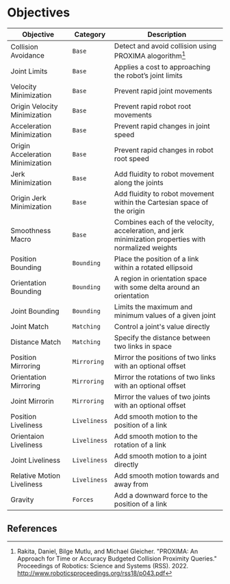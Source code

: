 # Objectives

| Objective | Category | Description |
| --- | --- | --- |
| Collision Avoidance | `Base` | Detect and avoid collision using PROXIMA alogorithm[^1] |
| Joint Limits | `Base` | Applies a cost to approaching the robot’s joint limits |
| Velocity Minimization | `Base` | Prevent rapid joint movements |
| Origin Velocity Minimization | `Base` | Prevent rapid robot root movements |
| Acceleration Minimization | `Base` | Prevent rapid changes in joint speed |
| Origin Acceleration Minimization | `Base` | Prevent rapid changes in robot root speed |
| Jerk Minimization | `Base` | Add fluidity to robot movement along the joints |
| Origin Jerk Minimization | `Base` |  Add fluidity to robot movement within the Cartesian space of the origin |
| Smoothness Macro | `Base` | Combines each of the velocity, acceleration, and jerk minimization properties with normalized weights |
| Position Bounding | `Bounding` | Place the position of a link within a rotated ellipsoid |
| Orientation Bounding | `Bounding`| A region in orientation space with some delta around an orientation |
| Joint Bounding | `Bounding`| Limits the maximum and minimum values of a given joint |
| Joint Match | `Matching` | Control a joint's value directly |
| Distance Match | `Matching` | Specify the distance between two links in space |
| Position Mirroring | `Mirroring` | Mirror the positions of two links with an optional offset |
| Orientation Mirroring |  `Mirroring`  | Mirror the rotations of two links with an optional offset |
| Joint Mirrorin|  `Mirroring`  | Mirror the values of two joints with an optional offset |
| Position Liveliness | `Liveliness` | Add smooth motion to the position of a link |
| Orientaion Liveliness | `Liveliness` | Add smooth motion to the rotation of a link |
| Joint Liveliness | `Liveliness` | Add smooth motion to a joint directly |
| Relative Motion Liveliness | `Liveliness` | Add smooth motion towards and away from |
| Gravity | `Forces` | Add a downward force to the position of a link |

## References
[^1]:Rakita, Daniel, Bilge Mutlu, and Michael Gleicher. "PROXIMA: An Approach for Time or Accuracy Budgeted Collision Proximity Queries." Proceedings of Robotics: Science and Systems (RSS). 2022. http://www.roboticsproceedings.org/rss18/p043.pdf
